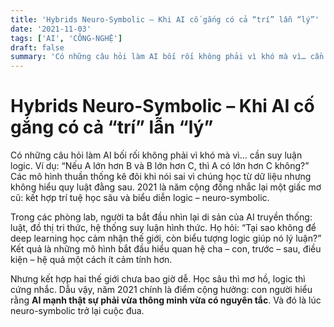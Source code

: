 ```yaml
---
title: 'Hybrids Neuro-Symbolic – Khi AI cố gắng có cả “trí” lẫn “lý”'
date: '2021-11-03'
tags: ['AI', 'CÔNG-NGHỆ']
draft: false
summary: 'Có những câu hỏi làm AI bối rối không phải vì khó mà vì… cần suy luận logic. Ví dụ: “Nếu A lớn hơn B'
---
```


# Hybrids Neuro-Symbolic – Khi AI cố gắng có cả “trí” lẫn “lý”

Có những câu hỏi làm AI bối rối không phải vì khó mà vì… cần suy luận logic. Ví dụ: “Nếu A lớn hơn B và B lớn hơn C, thì A có lớn hơn C không?” Các mô hình thuần thống kê đôi khi nói sai vì chúng học từ dữ liệu nhưng không hiểu quy luật đằng sau. 2021 là năm cộng đồng nhắc lại một giấc mơ cũ: kết hợp trí tuệ học sâu và biểu diễn logic – neuro-symbolic.

Trong các phòng lab, người ta bắt đầu nhìn lại di sản của AI truyền thống: luật, đồ thị tri thức, hệ thống suy luận hình thức. Họ hỏi: “Tại sao không để deep learning học cảm nhận thế giới, còn biểu tượng logic giúp nó lý luận?” Kết quả là những mô hình bắt đầu hiểu quan hệ cha – con, trước – sau, điều kiện – hệ quả một cách ít cảm tính hơn.

Nhưng kết hợp hai thế giới chưa bao giờ dễ. Học sâu thì mơ hồ, logic thì cứng nhắc. Dẫu vậy, năm 2021 chính là điểm cộng hưởng: con người hiểu rằng **AI mạnh thật sự phải vừa thông minh vừa có nguyên tắc**. Và đó là lúc neuro-symbolic trở lại cuộc đua.